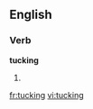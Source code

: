 ==English==

===Verb===
'''tucking'''

# {{present participle of|[[tuck]]}}

[[fr:tucking]]
[[vi:tucking]]